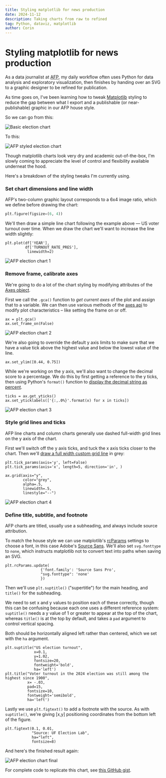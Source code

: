 ```yaml
---
title: Styling matplotlib for news production
date: 2024-11-12
description: Taking charts from raw to refined
tag: Python, dataviz, matplotlib
author: Corin
---
```


# Styling matplotlib for news production

As a data journalist at [AFP](https://www.afp.com/en), my daily workflow often uses Python for data analysis and exploratory visualization, then finishes by handing over an SVG to a graphic designer to be refined for publication. 

As time goes on, I've been learning how to tweak [Matplotlib](https://matplotlib.org/) styling to reduce the gap between what I export and a publishable (or near-publishable) graphic in our AFP house style. 

So we can go from this:

![Basic election chart](/images/2024/chart/election-turnout-basic.svg)


To this:

![AFP styled election chart](/images/2024/chart/election-turnout-afp.svg)

Though matplotlib charts look very dry and academic out-of-the-box, I'm slowly coming to appreciate the level of control and flexibility available underneat the hood.

Here's a breakdown of the styling tweaks I'm currently using.

### Set chart dimensions and line width
AFP's two-column graphic layout corresponds to a 6x4 image ratio, which we define before drawing the chart:

```python
plt.figure(figsize=(6, 4))
```
We'll then draw a simple line chart following the example above –– US voter turnout over time. When we draw the chart we'll want to increase the line width slightly:
```
plt.plot(df['YEAR'],
         df['TURNOUT_RATE_PRES'],
          linewidth=2)
```

![AFP election chart 1](/images/2024/chart/election-turnout-1.svg)

### Remove frame, calibrate axes

We're going to do a lot of the chart styling by modifying attributes of the [Axes object](https://matplotlib.org/stable/api/_as_gen/matplotlib.axes.Axes.html#matplotlib.axes.Axes).

First we call the `.gca()` function to *get current axes* of the plot and assign that to a variable. We can then use various methods of the [axes api](https://matplotlib.org/stable/api/axes_api.html) to modify plot characteristics – like setting the frame on or off.

```
ax = plt.gca()
ax.set_frame_on(False)
```

![AFP election chart 2](/images/2024/chart/election-turnout-2.svg)

We're also going to override the default y axis limits to make sure that we have a value tick above the highest value and below the lowest value of the line. 

```
ax.set_ylim([0.44, 0.75])
```
While we're working on the y axis, we'll also want to change the decimal score to a percentage. We do this by first getting a reference to the y ticks, then using Python's `format()` function to [display the decimal string as percent](https://stackoverflow.com/questions/5306756/how-to-print-a-percentage-value).

```
ticks = ax.get_yticks()
ax.set_yticklabels(['{:,.0%}'.format(x) for x in ticks])
```
![AFP election chart 3](/images/2024/chart/election-turnout-3.svg)

### Style grid lines and ticks
AFP line charts and column charts generally use dashed full-width grid lines on the y axis of the chart. 

First we'll switch off the y axis ticks, and tuck the x axis ticks closer to the chart. Then we'll [draw a full width custom grid line](https://e2eml.school/matplotlib_ticks#grid) in grey:

```
plt.tick_params(axis='y', left=False)
plt.tick_params(axis='x', length=5, direction='in', )

ax.grid(axis="y", 
        color="grey", 
        alpha=.5, 
        linewidth=.5, 
        linestyle="--")
```
![AFP election chart 4](/images/2024/chart/election-turnout-4.svg)

### Define title, subtitle, and footnote

AFP charts are titled, usually use a subheading, and always include source attribution. 

To match the house style we can use matplotlib's [rcParams](https://matplotlib.org/stable/api/matplotlib_configuration_api.html#default-values-and-styling) settings to choose a font, in this case Adobe's [Source Sans](https://fonts.adobe.com/fonts/source-sans). We'll also set `svg.fonttype` to `none`, which instructs matplotlib not to convert text into paths when saving an SVG.

```
plt.rcParams.update(
                {'font.family': 'Source Sans Pro',
                "svg.fonttype": 'none'
                })
```
Then we'll use `plt.suptitle()` ("supertitle") for the main heading, and `title()` for the subheading. 

We need to set x and y values to position each of these correctly, though this can be confusing because each one uses a different reference system: `suptitle()` needs a y value of 1 or greater to appear at the top of the chart, whereas `title()` is at the top by default, and takes a `pad` argument to control vertical spacing. 

Both should be horizontally aligned left rather than centered, which we set with the `ha` argument.

```
plt.suptitle("US election turnout",
             x=0.1,
             y=1.02,
             fontsize=20, 
             fontweight='bold',
             ha='left')
plt.title("Voter turnout in the 2024 election was still among the highest since 1900",
          x= -.03,
          pad=15,
          fontsize=10,
          fontweight='semibold',
          ha='left')
```
Lastly we use `plt.figtext()` to add a footnote with the source. As with `suptitle()`, we're giving [x,y] positioning coordinates from the bottom left of the figure.
```
plt.figtext(0.1, 0.01, 
            "Source: UF Election Lab", 
            ha="left", 
            fontsize=8)
```

And here's the finished result again:

![AFP election chart final](/images/2024/chart/election-turnout-afp-final.svg)

For complete code to replicate this chart, see [this GitHub gist](https://gist.github.com/corintxt/71e691b9a7d5f677e3630a15af46361b).

<script src="https://gist.github.com/corintxt/71e691b9a7d5f677e3630a15af46361b.js"></script>